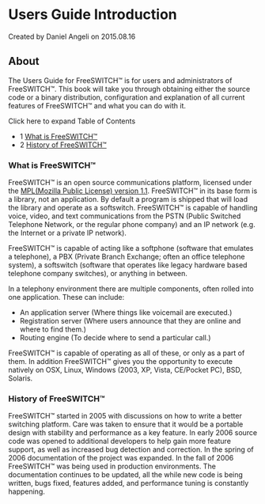 
# Users Guide Introduction 

 Created by  Daniel Angeli on 2015.08.16

## About

The Users Guide for FreeSWITCH™ is for users and administrators of FreeSWITCH™. This book will take you through obtaining either the source code or a binary distribution, configuration and explanation of all current features of FreeSWITCH™ and what you can do with it.

Click here to expand Table of Contents

* 1 [What is FreeSWITCH™](#what-is-freeswitch)
* 2 [History of FreeSWITCH™](#history-of-freeswitch)

### What is FreeSWITCH™

FreeSWITCH™ is an open source communications platform, licensed under the [MPL(Mozilla Public License) version 1.1](http://www.mozilla.org/MPL/). FreeSWITCH™ in its base form is a library, not an application. By default a program is shipped that will load the library and operate as a softswitch. FreeSWITCH™ is capable of handling voice, video, and text communications from the PSTN (Public Switched Telephone Network, or the regular phone company) and an IP network (e.g. the Internet or a private IP network).

FreeSWITCH™ is capable of acting like a softphone (software that emulates a telephone), a PBX (Private Branch Exchange; often an office telephone system), a softswitch (software that operates like legacy hardware based telephone company switches), or anything in between.

In a telephony environment there are multiple components, often rolled into one application. These can include:

* An application server (Where things like voicemail are executed.)
* Registration server (Where users announce that they are online and where to find them.)
* Routing engine (To decide where to send a particular call.)

FreeSWITCH™ is capable of operating as all of these, or only as a part of them. In addition FreeSWITCH™ gives you the opportunity to execute natively on OSX, Linux, Windows (2003, XP, Vista, CE/Pocket PC), BSD, Solaris.

### History of FreeSWITCH™

FreeSWITCH™ started in 2005 with discussions on how to write a better switching platform. Care was taken to ensure that it would be a portable design with stability and performance as a key feature. In early 2006 source code was opened to additional developers to help gain more feature support, as well as increased bug detection and correction. In the spring of 2006 documentation of the project was expanded. In the fall of 2006 FreeSWITCH™ was being used in production environments. The documentation continues to be updated, all the while new code is being written, bugs fixed, features added, and performance tuning is constantly happening.


